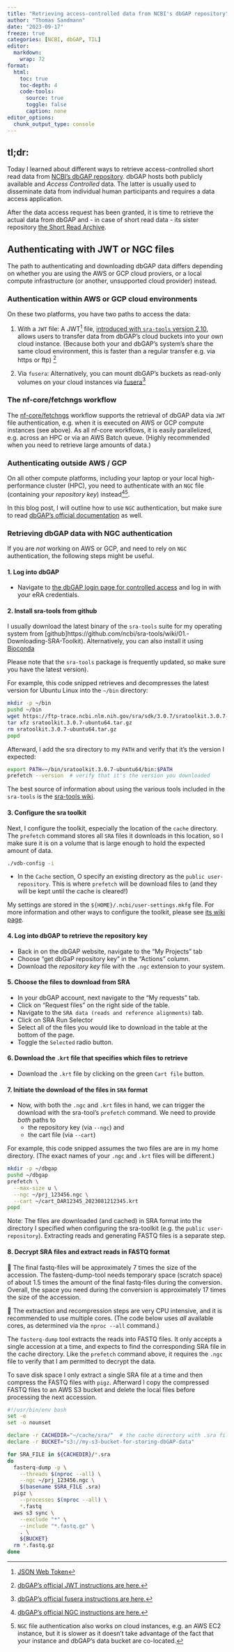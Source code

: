 ```yaml
---
title: "Retrieving access-controlled data from NCBI's dbGAP repository"
author: "Thomas Sandmann"
date: "2023-09-17"
freeze: true
categories: [NCBI, dbGAP, TIL]
editor:
  markdown:
    wrap: 72
format:
  html:
    toc: true
    toc-depth: 4
    code-tools:
      source: true
      toggle: false
      caption: none
editor_options: 
  chunk_output_type: console
---
```


## tl;dr:

Today I learned about different ways to retrieve access-controlled short read
data from
[NCBI's dbGAP repository](https://www.ncbi.nlm.nih.gov/gap/).
dbGAP hosts both publicly available and _Access Controlled_ data. The latter is
usually used to disseminate data from individual human participants and requires
a data access application. 

After the data access request has been granted, it is time to retrieve the
actual data from dbGAP and - in case of short read data - its sister repository
[the Short Read Archive](https://www.ncbi.nlm.nih.gov/sra).

## Authenticating with JWT or NGC files

The path to authenticating and downloading dbGAP data differs depending on
whether you are using the AWS or GCP cloud proviers, or a local compute
infrastructure (or another, unsupported cloud provider) instead.

### Authentication within AWS or GCP cloud environments

On these two platforms, you have two paths to access the data:

1. With a `JWT` file: A JWT[^1] file, 
[introduced with `sra-tools` version 2.10](https://github.com/ncbi/sra-tools/wiki/First-help-on-decryption-dbGaP-data#using-jwt-tokens), 
allows users to transfer data from dbGAP's
cloud buckets into your own cloud instance. (Because both your and dbGAP's
system's share the same cloud environment, this is faster than a regular 
transfer e.g. via https or ftp) [^2] 

[^1]: [JSON Web Token](https://jwt.io/)
[^2]: [dbGAP's official JWT instructions are here.](https://www.ncbi.nlm.nih.gov/sra/docs/sra-dbGAP-cloud-download/)

2. Via `fusera`: Alternatively, you can mount dbGAP's buckets as
read-only volumes on your cloud instances via
[fusera](https://github.com/mitre/fusera)[^3]

[^3]: [dbGAP's official fusera instructions are here.](https://www.ncbi.nlm.nih.gov/sra/docs/dbgap-cloud-access/#access-by-fusera)

::: {.callout-note collapse=true}

### The nf-core/fetchngs workflow

The
[nf-core/fetchngs](https://nf-co.re/fetchngs)
workflow supports the retrieval of dbGAP data via `JWT` file authentication,
e.g. when it is executed on AWS or GCP compute instances (see above). As all
nf-core workflows, it is easily parallelized, e.g. across an HPC or via an AWS
Batch queue. (Highly recommended when you need to retrieve large amounts of 
data.) 

:::
### Authenticating outside AWS / GCP

On all other compute platforms, including your laptop or your local high-
performance cluster (HPC), you need to authenticate with an `NGC` file 
(containing your _repository key_) instead[^4][^5].

[^4]: [dbGAP's official NGC instructions are here.](https://www.ncbi.nlm.nih.gov/sra/docs/sra-dbgap-download/)

[^5]: `NGC` file authentication also works on cloud instances, e.g. an AWS EC2
instance, but it is slower as it doesn't take advantage of the fact that your
instance and dbGAP's data bucket are co-located.

In this blog post, I will outline how to use `NGC` authentication, but make
sure to read 
[dbGAP's official documentation](https://www.ncbi.nlm.nih.gov/sra/docs/sra-dbgap-download/)
as well.

### Retrieving dbGAP data with NGC authentication

If you are _not_ working on AWS or GCP, and need to rely on `NGC`
authentication, the following steps might be useful. 

#### 1. Log into dbGAP

- Navigate to 
  [the dbGAP login page for controlled access](https://dbgap.ncbi.nlm.nih.gov/aa/wga.cgi?page=login)
  and log in with your eRA credentials.

#### 2. Install sra-tools from github

I usually download the latest binary of the `sra-tools` suite for my operating
system from
[github]https://github.com/ncbi/sra-tools/wiki/01.-Downloading-SRA-Toolkit).
Alternatively, you can also install it using 
[Bioconda](https://anaconda.org/bioconda/sra-tools)

::: {.callout-note}

Please note that the `sra-tools` package is frequently updated, so make sure
you have the latest version).

:::

For example, this code snipped retrieves and decompresses the latest version
for Ubuntu Linux into the `~/bin` directory:

```bash
mkdir -p ~/bin
pushd ~/bin
wget https://ftp-trace.ncbi.nlm.nih.gov/sra/sdk/3.0.7/sratoolkit.3.0.7-ubuntu64.tar.gz
tar xfz sratoolkit.3.0.7-ubuntu64.tar.gz
rm sratoolkit.3.0.7-ubuntu64.tar.gz
popd
```

Afterward, I add the sra directory to my `PATH` and verify that it's the version
I expected:

```bash
export PATH=~/bin/sratoolkit.3.0.7-ubuntu64/bin:$PATH
prefetch --version  # verify that it's the version you downloaded
```

::: {.callout-note}

The best source of information about using the various tools included in the `sra-tools`
is the
[sra-tools wiki](https://github.com/ncbi/sra-tools/wiki).

:::

#### 3. Configure the sra toolkit

Next, I configure the toolkit, especially the location of the `cache` directory.
The `prefetch` command stores all `SRA` files it downloads in this location, so
I make sure it is on a volume that is large enough to hold the expected amount
of data.

```bash
./vdb-config -i
```

- In the `Cache` section, O specify an existing directory as the 
  `public user-repository`. This is where `prefetch ` will be download files
  to (and they will be kept until the cache is cleared!)

My settings are stored in the `${HOME}/.ncbi/user-settings.mkfg` file. For more
information and other ways to configure the toolkit, please see
[its wiki page](https://github.com/ncbi/sra-tools/wiki/08.-prefetch-and-fasterq-dump).

#### 4. Log into dbGAP to retrieve the repository key

- Back in on the dbGAP website, navigate to the  “My Projects” tab
- Choose “get dbGaP repository key” in the “Actions” column. 
- Download the _repository key_ file with the `.ngc` extension to your system.

#### 5. Choose the files to download from SRA

- In your dbGAP account, next navigate to the "My requests" tab.
- Click on "Request files" on the right side of the table.
- Navigate to the `SRA data (reads and reference alignments)` tab.
- Click on SRA Run Selector
- Select all of the files you would like to download in the table at the bottom
  of the page.
- Toggle the `Selected` radio button.

#### 6. Download the `.krt` file that specifies which files to retrieve

- Download the `.krt` file by clicking on the green `Cart file` button.

#### 7. Initiate the download of the files in `SRA` format

- Now, with both the `.ngc` and `.krt` files in hand, we can trigger the
  download with the sra-tool's `prefetch` command. We need to provide 
  _both_ paths to
  - the repository key (via `--ngc`) and 
  - the cart file (via `--cart`)
  
For example, this code snipped assumes the two files are are in my home 
directory. (The exact names of your `.ngc` and `.krt` files will be different.)
  
```bash
mkdir -p ~/dbgap
pushd ~/dbgap
prefetch \
  --max-size u \
  --ngc ~/prj_123456.ngc \
  --cart ~/cart_DAR12345_2023081212345.krt
popd
```

Note: The files are downloaded (and cached) in SRA format into the directory I
specified when configuring the sra-toolkit (e.g. the `public user-repository`).
Extracting reads and generating FASTQ files is a separate step.

#### 8. Decrypt SRA files and extract reads in FASTQ format

🚨 The final fastq-files will be approximately 7 times the size of the accession. 
The fasterq-dump-tool needs temporary space (scratch space) of about 1.5 times the
amount of the final fastq-files during the conversion. Overall, the space you need
during the conversion is approximately 17 times the size of the accession. 

🚨 The extraction and recompression steps are very CPU intensive, and it is
recommended to use multiple cores. (The code below uses _all_ available cores,
as determined via the `nproc --all` command.)

The `fasterq-dump` tool extracts the reads into FASTQ files. It only accepts a
single accession at a time, and expects to find the corresponding SRA file in
the cache directory. Like the `prefetch` command above, it requires the `.ngc`
file to verify that I am permitted to decrypt the data.

To save disk space I only extract a single SRA file at a time and then compress
the FASTQ files with `pigz`. Afterward I copy the compressed FASTQ files to
an AWS S3 bucket and delete the local files before processing the next
accession.

```bash
#!/usr/bin/env bash
set -e
set -o nounset

declare -r CACHEDIR="~/cache/sra/"  # the cache directory with .sra files
declare -r BUCKET="s3://my-s3-bucket-for-storing-dbGAP-data"

for SRA_FILE in ${CACHEDIR}/*.sra
do
  fasterq-dump -p \
    --threads $(nproc --all) \
    --ngc ~/prj_123456.ngc \
    $(basename $SRA_FILE .sra)
  pigz \
    --processes $(nproc --all) \
    *.fastq
  aws s3 sync \
    --exclude "*" \
    --include "*.fastq.gz" \
    . \
    ${BUCKET}
  rm *.fastq.gz
done
```

